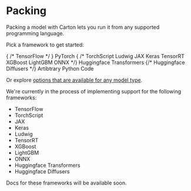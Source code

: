 
# Packing

Packing a model with Carton lets you run it from any supported programming language.

Pick a framework to get started:

<ButtonGrid>
    { /* <ButtonLink href="/docs/packing/tensorflow">TensorFlow</ButtonLink> */ }
    <ButtonLink href="/docs/packing/pytorch">PyTorch</ButtonLink>
    { /* <ButtonLink href="/docs/packing/torchscript">TorchScript</ButtonLink>
    <ButtonLink href="/docs/packing/ludwig">Ludwig</ButtonLink>
    <ButtonLink href="/docs/packing/jax">JAX</ButtonLink>
    <ButtonLink href="/docs/packing/keras">Keras</ButtonLink>
    <ButtonLink href="/docs/packing/tensorrt">TensorRT</ButtonLink>
    <ButtonLink href="/docs/packing/xgboost">XGBoost</ButtonLink>
    <ButtonLink href="/docs/packing/lightgbm">LightGBM</ButtonLink>
    <ButtonLink href="/docs/packing/onnx">ONNX</ButtonLink> */}
    <ButtonLink href="/docs/packing/transformers">Huggingface Transformers</ButtonLink>
    {/* <ButtonLink href="/docs/packing/diffusers">Huggingface Diffusers</ButtonLink> */}
    <ButtonLink href="/docs/packing/python">Artibtrary Python Code</ButtonLink>
</ButtonGrid>

Or explore [options that are available for any model type](/docs/packing/options).

We're currently in the process of implementing support for the following frameworks:

- TensorFlow
- TorchScript
- JAX
- Keras
- Ludwig
- TensorRT
- XGBoost
- LightGBM
- ONNX
- Huggingface Transformers
- Huggingface Diffusers

Docs for these frameworks will be available soon.
